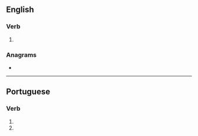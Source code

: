 ==English==

===Verb===
{{head|en|verb form}}

# {{en-third-person singular of|amortize}}

===Anagrams===
* {{anagrams|en|atomizers}}

----

==Portuguese==

===Verb===
{{head|pt|verb form}}

# {{inflection of|amortizar||2|s|pres|subj|lang=pt}}
# {{inflection of|amortizar||2|s|negative|impr|lang=pt}}